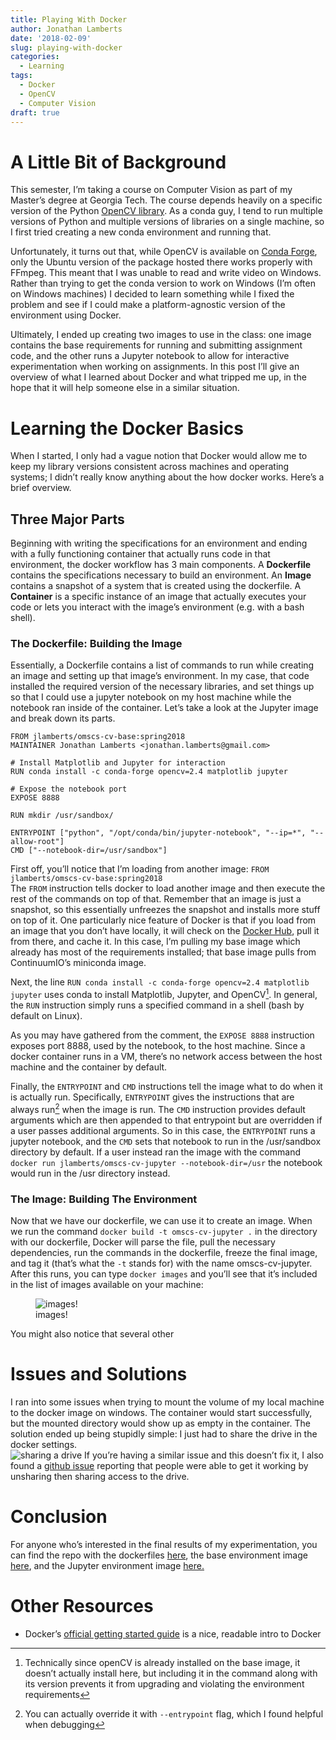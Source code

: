 ```yaml
---
title: Playing With Docker
author: Jonathan Lamberts
date: '2018-02-09'
slug: playing-with-docker
categories:
  - Learning
tags:
  - Docker
  - OpenCV
  - Computer Vision
draft: true
---
```


# A Little Bit of Background
This semester, I'm taking a course on Computer Vision as part of my Master's degree at Georgia Tech.  The course depends heavily on a specific version of the Python [OpenCV library](https://opencv.org/).  As a conda guy, I tend to run multiple versions of Python and multiple versions of libraries on a single machine, so I first tried creating a new conda environment and running that.

Unfortunately, it turns out that, while OpenCV is available on [Conda Forge](https://anaconda.org/conda-forge/opencv), only the Ubuntu version of the package hosted there works properly with FFmpeg.  This meant that I was unable to read and write video on Windows.  Rather than trying to get the conda version to work on Windows (I'm often on Windows machines) I decided to learn something while I fixed the problem and see if I could make a platform-agnostic version of the environment using Docker.  

Ultimately, I ended up creating two images to use in the class: one image contains the base requirements for running and submitting assignment code, and the other runs a Jupyter notebook to allow for interactive experimentation when working on assignments.  In this post I'll give an overview of what I learned about Docker and what tripped me up, in the hope that it will help someone else in a similar situation.  

# Learning the Docker Basics
When I started, I only had a vague notion that Docker would allow me to keep my library versions consistent across machines and operating systems; I didn't really know anything about the how docker works.  Here's a brief overview.

## Three Major Parts
Beginning with writing the specifications for an environment and ending with a fully functioning container that actually runs code in that environment, the docker workflow has 3 main components.  A **Dockerfile** contains the specifications necessary to build an environment.  An **Image** contains a snapshot of a system that is created using the dockerfile.  A **Container** is a specific instance of an image that actually executes your code or lets you interact with the image's environment (e.g. with a bash shell).

### The Dockerfile: Building the Image
Essentially, a Dockerfile contains a list of commands to run while creating an image and setting up that image's environment.  In my case,  that code installed the required version of the necessary libraries, and set things up so that I could use a jupyter notebook on my host machine while the notebook ran inside of the container.  Let's take a look at the Jupyter image  and break down its parts.

```
FROM jlamberts/omscs-cv-base:spring2018
MAINTAINER Jonathan Lamberts <jonathan.lamberts@gmail.com>

# Install Matplotlib and Jupyter for interaction
RUN conda install -c conda-forge opencv=2.4 matplotlib jupyter

# Expose the notebook port
EXPOSE 8888

RUN mkdir /usr/sandbox/

ENTRYPOINT ["python", "/opt/conda/bin/jupyter-notebook", "--ip=*", "--allow-root"]
CMD ["--notebook-dir=/usr/sandbox"]
```
First off, you'll notice that I'm loading from another image:   `FROM jlamberts/omscs-cv-base:spring2018`  
The `FROM` instruction tells docker to load another image and then execute the rest of the commands on top of that.  Remember that an image is just a snapshot, so this essentially unfreezes the snapshot and installs more stuff on top of it.  One particularly nice feature of Docker is that if you load from an image that you don't have locally, it will check on the [Docker Hub](https://hub.docker.com/), pull it from there, and cache it.  In this case, I'm pulling my base image which already has most of the requirements installed; that base image pulls from ContinuumIO's miniconda image.

Next, the line `RUN conda install -c conda-forge opencv=2.4 matplotlib jupyter` uses conda to install Matplotlib, Jupyter, and OpenCV^[Technically since openCV is already installed on the base image, it doesn't actually install here, but including it in the command along with its version prevents it from upgrading and violating the environment requirements].  In general, the `RUN` instruction simply runs a specified command in a shell (bash by default on Linux).

As you may have gathered from the comment, the `EXPOSE 8888` instruction exposes port 8888, used by the notebook, to the host machine.  Since a docker container runs in a VM, there's no network access between the host machine and the container by default.

Finally, the `ENTRYPOINT` and `CMD` instructions tell the image what to do when it is actually run.  Specifically, `ENTRYPOINT` gives the instructions that are always run^[You can actually override it with `--entrypoint` flag, which I found helpful when debugging] when the image is run.  The `CMD` instruction provides default arguments which are then appended to that entrypoint but are overridden if a user passes additional arguments.  So in this case, the `ENTRYPOINT` runs a jupyter notebook, and the `CMD` sets that notebook to run in the /usr/sandbox directory by default.  If a user instead ran the image with the command `docker run jlamberts/omscs-cv-jupyter --notebook-dir=/usr` the notebook would run in the /usr directory instead.

### The Image: Building The Environment
Now that we have our dockerfile, we can use it to create an image.  When we run the command `docker build -t omscs-cv-jupyter .` in the directory with our dockerfile, Docker will parse the file, pull the necessary dependencies, run the commands in the dockerfile, freeze the final image, and tag it (that's what the `-t` stands for) with the name omscs-cv-jupyter.  After this runs, you can type `docker images` and you'll see that it's included in the list of images available on your machine: 

![images!](/img/docker_images.png)

You might also notice that several other

# Issues and Solutions
I ran into some issues when trying to mount the volume of my local machine to the docker image on windows.  The container would start successfully, but the mounted directory would show up as empty in the container.  The solution ended up being stupidly simple: I just had to share the drive in the docker settings.  
![sharing a drive](/img/docker_share_drive.png)
If you're having a similar issue and this doesn't fix it, I also found a [github issue](https://github.com/docker/for-win/issues/77) reporting that people were able to get it working by unsharing then sharing access to the drive.

# Conclusion
For anyone who's interested in the final results of my experimentation, you can find the repo with the dockerfiles [here](https://github.com/jlamberts/OMSCS-CV-Docker), the base environment image [here](https://hub.docker.com/r/jlamberts/omscs-cv-base/), and the Jupyter environment image [here.](https://hub.docker.com/r/jlamberts/omscs-cv-jupyter/)

# Other Resources
* Docker's [official getting started guide](https://docs.docker.com/get-started/) is a nice, readable intro to Docker

